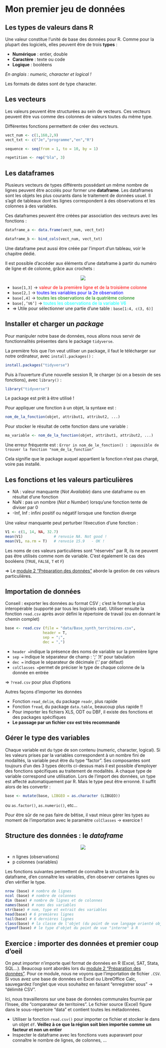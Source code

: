 # Mon premier jeu de données

## Les types de valeurs dans R

Une valeur constitue l'unité de base des données pour R. Comme pour la plupart des logiciels, elles peuvent être de trois **types** :

- **Numérique** : entier, double
- **Caractère** : texte ou code
- **Logique** : booléens

*En anglais : numeric, character et logical !*

Les formats de dates sont de type character.

## Les vecteurs

Les valeurs peuvent être structurées au sein de vecteurs. Ces vecteurs peuvent être vus comme des colonnes de valeurs toutes du même type.

Différentes fonctions permettent de créer des vecteurs.

```r
vect_num <- c(1,160,2,9)
vect_txt <- c("Je","programme","en","R")

sequence <- seq(from = 1, to = 10, by = 1)

repetition <- rep("bla", 3)

```

## Les dataframes

Plusieurs vecteurs de types différents possédant un même nombre de lignes peuvent être accolés pour former une **dataframe**.
Les dataframes sont les objets les plus courants dans le traitement de données usuel.
Il s'agit de tableaux dont les lignes correspondent à des observations et les colonnes à des variables.

Ces dataframes peuvent être créées par association des vecteurs avec les fonctions :
```r
dataframe_a <- data.frame(vect_num, vect_txt)

dataframe_b <- bind_cols(vect_num, vect_txt)
```

Une dataframe peut aussi être créée par l'import d'un tableau, voir le chapitre dédié.


Il est possible d'accéder aux éléments d’une dataframe à partir du numéro de ligne et de colonne, grâce aux crochets :

<center>![](images/DF2.png)</center>

- `base[1,3]` $\rightarrow$ <span style="color:red">valeur de la première ligne et de la troisième colonne </span>
- `base[2,]` $\rightarrow$ <span style="color:blue">toutes les variables pour la 2e observation</span>
- `base[,4]` $\rightarrow$ <span style="color:green">toutes les observations de la quatrième colonne  </span>
- `base[,’V6’]` $\rightarrow$ <span style="color:cyan">toutes les observations de la variable V6</span>
- $\Rightarrow$ Utile pour sélectionner une partie d'une table : `base[1:4, c(3, 6)]`


## Installer et charger un *package*
Pour manipuler notre base de données, nous allons nous servir de fonctionnalités présentes dans le package `tidyverse`. 

La première fois que l'on veut utiliser un package, il faut le télécharger sur notre ordinateur, avec `install.packages()` :
```r
install.packages("tidyverse")
```


Puis à l'ouverture d'une nouvelle session R, le charger (si on a besoin de ses fonctions), avec `library()` :
```r
library("tidyverse")
```
Le package est prêt à être utilisé !


Pour appliquer une fonction à un objet, la syntaxe est :

```r
nom_de_la_fonction(objet, attribut1, attribut2, ...)
```

Pour stocker le résultat de cette fonction dans une variable :
```r
ma_variable <- nom_de_la_fonction(objet, attribut1, attribut2, ...)
```


Une erreur fréquente est :
`Error in nom_de_le_fonction() : impossible de trouver la fonction "nom_de_la_fonction"`

Cela signifie que le package auquel appartient la fonction n'est pas chargé, voire pas installé.

## Les fonctions et les valeurs particulières
- NA : valeur manquante (*Not Available*) dans une dataframe ou en résultat d'une fonction
- NaN : pas un nombre (*Not a Number*) lorsqu'une fonction tente de diviser par 0
- -Inf, Inf : inﬁni positif ou négatif lorsque une fonction diverge

Une valeur manquante peut perturber l'éxecution d'une fonction :
```r
V1 <- c(1, 14, NA, 32.7)
mean(V1)              # renvoie NA. Not good !
mean(V1, na.rm = T)   # renvoie 15.9   - OK !
```

Les noms de ces valeurs particulières sont "réservés" par R, ils ne peuvent pas être utilisés comme nom de variable.
C'est également le cas des booléens (`TRUE`, `FALSE`, `T` et `F`)

$\Rightarrow$ Le [module 2 "Préparation des données"](https://mtes-mct.github.io/parcours_r_socle_preparation_des_donnees/) aborde la gestion de ces valeurs particulières.

## Importation de données 

Conseil : exporter les données au format CSV ; c'est le format le plus interopérable (supporté par tous les logiciels stat). Utiliser ensuite la fonction `read.csv` après avoir défini le répertoire de travail (ou en donnant le chemin complet)

```r
base <- read.csv (file = "data/Base_synth_territoires.csv",
                 header = T,
                 sep = ";",
                 dec = ",")
```

- `header =`indique la présence des noms de variable sur la première ligne
- `sep =` indique le séparateur de champ : ';' '/t' pour tabulation
- `dec =` indique le séparateur de décimale ('.' par défaut)
- `colClasses =`permet de préciser le type de chaque colonne de la donnée en entrée

$\Rightarrow$ `?read.csv` pour plus d'options

Autres façons d'importer les données

- Fonction `read_delim`, du package `readr`, plus rapide
- Fonction `fread`, du package `data.table`, beaucoup plus rapide !!
- Pour importer les fichiers XLS, ODT ou DBF, il existe des fonctions et des packages spécifiques
- **Le passage par un fichier csv est très recommandé**


## Gérer le type des variables
Chaque variable est du type de son contenu (numeric, character, logical). Si les valeurs prises par la variables correspondent à un nombre fini de modalités, la variable peut être du type "factor". Ses composantes sont toujours d'un des 3 types décrits ci-dessus mais il est possible d'employer des fonctions spécifiques au traitement de modalités.
À chaque type de variable correspond une utilisation. Lors de l’import des données, un type est affecté automatiquement par R.
Mais le type peut être erronné. Il suffit alors de les convertir :

```r
base <- mutate(base, LIBGEO = as.character (LIBGEO))
```

ou `as.factor()`, `as.numeric()`, etc...

Pour être sûr de ne pas faire de bêtise, il vaut mieux gérer les types au moment de l'importation avec le paramètre `colClasses` $\rightarrow$ exercice !


## Structure des données : le *dataframe*

<center>![](images/DF1.png)</center>

- n lignes (observations)
- p colonnes (variables)

Les fonctions suivantes permettent de connaître la structure de la dataframe, d'en connaître les variables, d'en observer certaines lignes ou d'en vérifier le type.

```r
nrow (base) # nombre de lignes
ncol (base) # nombre de colonnes
dim (base) # nombre de lignes et de colonnes
names(base) # noms des variables
str(base) # nom, type et extrait des variables
head(base) # 6 premières lignes
tail(base) # 6 dernières lignes
class(base) # la classe de l'objet (du point de vue langage orienté objet)
typeof(base) # le type d'objet du point de vue "interne" à R

```


## Exercice : importer des données et premier coup d'oeil

On peut importer n'importe quel format de données en R (Excel, SAT, Stata, SQL...). Beaucoup sont abordés lors du [module 2 "Préparation des données"](https://mtes-mct.github.io/parcours_r_socle_preparation_des_donnees/). Pour ce module, nous ne voyons que l'importation de fichier `.CSV`. Si vous avez une base de données en Excel ou LibreOffice Calc, sauvegardez l'onglet que vous souhaitez en faisant "enregistrer sous" $\rightarrow$ "délimité CSV". 

Ici, nous travaillerons sur une base de données communales fournie par l'Insee, dite "comparateur de territoires". Le fichier source (Excel) figure dans le sous-répertoire "data" et contient toutes les métadonnées.


- Utiliser la fonction `read.csv()` pour importer ce fichier et stocker le dans un objet `df`. **Veillez à ce que la région soit bien importée comme un facteur et non un entier**
- Inspecter le dataframe avec les fonctions vues auparavant pour connaître le nombre de lignes, de colonnes, ... 
